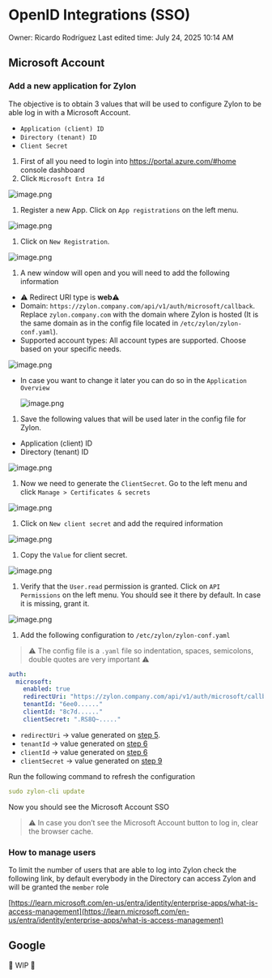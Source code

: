 # OpenID Integrations (SSO)

Owner: Ricardo Rodríguez
Last edited time: July 24, 2025 10:14 AM

## Microsoft Account

### Add a new application for Zylon

The objective is to obtain 3 values that will be used to configure Zylon to be able log in with a Microsoft Account.

- `Application (client) ID`
- `Directory (tenant) ID`
- `Client Secret`

1. First of all you need to login into https://portal.azure.com/#home console dashboard
2. Click `Microsoft Entra Id`

![image.png](/operator-manual/openid-images/image.png)

1. Register a new App. Click on `App registrations` on the left menu.

![image.png](/operator-manual/openid-images/image%201.png)

1. Click on `New Registration`.

![image.png](/operator-manual/openid-images/image%202.png)

1. A new window will open and you will need to add the following information
- ⚠️ Redirect URI type is **web**⚠️
- Domain: `https://zylon.company.com/api/v1/auth/microsoft/callback`. Replace `zylon.company.com` with the domain where Zylon is hosted (It is the same domain as in the config file located in `/etc/zylon/zylon-conf.yaml`).
- Supported account types: All account types are supported. Choose based on your specific needs.

![image.png](/operator-manual/openid-images/image%203.png)

- In case you want to change it later you can do so in the `Application Overview`
    
    ![image.png](/operator-manual/openid-images/image%204.png)
    

1. Save the following values that will be used later in the config file for Zylon.
- Application (client) ID
- Directory (tenant) ID

![image.png](/operator-manual/openid-images/image%205.png)

1. Now we need to generate the `ClientSecret`. Go to the left menu and click `Manage > Certificates & secrets`

![image.png](/operator-manual/openid-images/image%206.png)

1. Click on `New client secret` and add the required information

![image.png](/operator-manual/openid-images/image%207.png)

1. Copy the `Value` for client secret.

![image.png](/operator-manual/openid-images/image%208.png)

1. Verify that the `User.read`  permission is granted. Click on `API Permissions` on the left menu. You should see it there by default. In case it is missing, grant it.

![image.png](/operator-manual/openid-images/image%209.png)

1. Add the following configuration to `/etc/zylon/zylon-conf.yaml`

> ⚠️ The config file is a `.yaml` file so indentation, spaces, semicolons, double quotes are very important ⚠️
> 

```yaml
auth:
  microsoft:
    enabled: true
    redirectUri: "https://zylon.company.com/api/v1/auth/microsoft/callback"
    tenantId: "6ee0......"
    clientId: "8c7d......"
    clientSecret: ".RS8Q~....."
```

- `redirectUri` → value generated on [step 5](../%5BPUBLIC%5D%20Zylon%20Operations%20Manual%2010200531e9a78019ad97d16447880dd7.md).
- `tenantId` → value generated on [](../%5BPUBLIC%5D%20Zylon%20Operations%20Manual%2010200531e9a78019ad97d16447880dd7.md) [step 6](../%5BPUBLIC%5D%20Zylon%20Operations%20Manual%2010200531e9a78019ad97d16447880dd7.md)
- `clientId` → value generated on [](../%5BPUBLIC%5D%20Zylon%20Operations%20Manual%2010200531e9a78019ad97d16447880dd7.md) [step 6](../%5BPUBLIC%5D%20Zylon%20Operations%20Manual%2010200531e9a78019ad97d16447880dd7.md)
- `clientSecret` → value generated on [](../%5BPUBLIC%5D%20Zylon%20Operations%20Manual%2010200531e9a78019ad97d16447880dd7.md) [step 9](../%5BPUBLIC%5D%20Zylon%20Operations%20Manual%2010200531e9a78019ad97d16447880dd7.md)

Run the following command to refresh the configuration

```yaml
sudo zylon-cli update
```

Now you should see the Microsoft Account SSO 

> ⚠️ In case you don’t see the Microsoft Account button to log in, clear the browser cache.
> 

### How to manage users

To limit the number of users that are able to log into Zylon check the following link, by default everybody in the Directory can access Zylon and will be granted the `member` role

[https://learn.microsoft.com/en-us/entra/identity/enterprise-apps/what-is-access-management](https://learn.microsoft.com/en-us/entra/identity/enterprise-apps/what-is-access-management)

## Google

🚧 WIP 🚧
